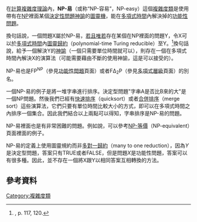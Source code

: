 在[[計算複雜度理論|計算複雜度理論]]內，'''NP-易'''（或称“NP-容易”，NP-easy）這個[[複雜度類|複雜度類]]是使用帶有在[[NP_(複雜度)|NP]]裡面某個[[決定性問題|決定性問題]][[諭示機|神諭]]的[[圖靈機|圖靈機]]，能在[[多項式時間|多項式時間]]內解決掉的[[功能性問題|功能性問題]]。

換句話說，一個問題X屬於NP-易，[[若且唯若|若且唯若]]存在某個在NP裡面的問題Y，令X可以於[[多項式時間|多項式時間]]內[[圖靈歸約|圖靈歸約]]（polynomial-time Turing reducible）至Y。<ref>{{harvtxt|Garey|Johnson|1979}}, p. 117, 120.</ref>換句話說，給予一個解決Y的[[諭示機|神諭]]（一個只需要單位時間就可以），則存在一個在多項式時間內解決X的演算法（可能需要藉由不斷的使用神諭，這是可以接受的）。

NP-易也是FP<sup>NP</sup>（參見[[功能性問題|功能性問題]]頁面）或者FΔ<sub>2</sub>P（參見[[多項式層級|多項式層級]]頁面）的別名。

一個NP-易的例子是將一堆字串進行排序。決定型問題"字串A是否比B來的大"是一個NP問題。然後我們已經有[[快速排序|快速排序]]（quicksort）或者[[合併排序|合併排序]]（merge sort）這些演算法，它們只要有單位時間比較大小的方式，即可以在多項式時間之內排序一個集合。因此我們結合以上兩點可以得知，字串排序是NP-易的問題。

NP-易裡面也是有非常困難的問題。例如說，可以參考[[NP-等價|NP-等價]]（NP-equivalent）頁面裡面的例子。

NP-易的定義上使用圖靈規約而非[[多對一歸約|多對一歸約]]（many to one reduction），因為''Y''是決定型問題，答案只有TRUE或者FALSE，但是問題''X''是功能性問題，答案可以有很多種。因此，並不存在一個將X跟Y以相同答案互相轉換的方法。

==參考資料==
{{RefList}}

{{複雜度類}}

[[Category:複雜度類|Category:複雜度類]]